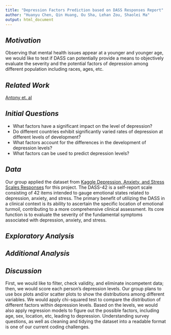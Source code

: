 ```yaml
---
title: "Depression Factors Prediction based on DASS Responses Report"
author: "Huanyu Chen, Qin Huang, Ou Sha, Lehan Zou, Shaolei Ma"
output: html_document
---
```


## *Motivation*

Observing that mental health issues appear at a younger and younger age, we would like to test if DASS can potentially provide a means to objectively evaluate the severity and the potential factors of depression among different population including races, ages, etc.


## *Related Work*

[Antony et. al](https://doi.org/10.1037/1040-3590.10.2.176)

## *Initial Questions*

* What factors have a significant impact on the level of depression?\
* Do different countries exhibit significantly varied rates of depression at different levels of development?\
* What factors account for the differences in the development of depression levels?\
* What factors can be used to predict depression levels?\

## *Data*

Our group applied the dataset from [Kaggle Depression, Anxiety, and Stress Scales Responses](https://www.kaggle.com/datasets/lucasgreenwell/depression-anxiety-stress-scales-responses/data?select=codebook.txt) for this project. The DASS-42 is a self-report scale consisting of 42 items intended to gauge emotional states related to depression, anxiety, and stress. The primary benefit of utilizing the DASS in a clinical context is its ability to ascertain the specific location of emotional turmoil, contributing to a more comprehensive clinical assessment. Its core function is to evaluate the severity of the fundamental symptoms associated with depression, anxiety, and stress.


## *Exploratory Analysis*


## *Additional Analysis*


## *Discussion*

First, we would like to filter, check validity, and eliminate incompetent data; then, we would score each person's depression levels. Our group plans to use box plots and/or scatter plots to show the distributions among different variables. We would apply chi-squared test to compare the distribution of different factors within depression levels. Based on the levels, we would also apply regression models to figure out the possible factors, including age, sex, location, etc, leading to depression. Understanding survey questions, as well as cleaning and tidying the dataset into a readable format is one of our current coding challenges.

